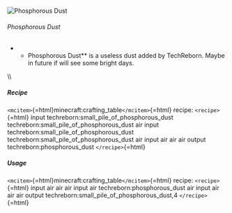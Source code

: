 ![Phosphorous Dust](/mods/techreborn/phosphorous_dust.png)

###### Phosphorous Dust

-   -   Phosphorous Dust** is a useless dust added by TechReborn.
        Maybe in future if will see some bright days.

\\\\

##### Recipe

`<mcitem>`{=html}minecraft:crafting_table`</mcitem>`{=html} recipe:
`<recipe>`{=html} input techreborn:small_pile_of_phosphorous_dust
techreborn:small_pile_of_phosphorous_dust air input
techreborn:small_pile_of_phosphorous_dust
techreborn:small_pile_of_phosphorous_dust air input air air air output
techreborn:phosphorous_dust `</recipe>`{=html}

##### Usage

`<mcitem>`{=html}minecraft:crafting_table`</mcitem>`{=html} recipe:
`<recipe>`{=html} input air air air input air
techreborn:phosphorous_dust air input air air air output
techreborn:small_pile_of_phosphorous_dust,4 `</recipe>`{=html}
